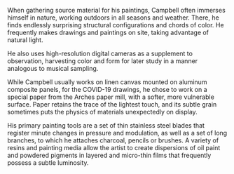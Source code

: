 When gathering source material for his paintings, Campbell often immerses himself in nature, working outdoors in all seasons and weather. There, he finds endlessly surprising structural configurations and chords of color. He frequently makes drawings and paintings on site, taking advantage of natural light.

He also uses high-resolution digital cameras as a supplement to observation, harvesting color and form for later study in a manner analogous to musical sampling.

While Campbell usually works on linen canvas mounted on aluminum composite panels, for the COVID-19 drawings, he chose to work on a special paper from the Arches paper mill, with a softer, more vulnerable surface. Paper retains the trace of the lightest touch, and its subtle grain sometimes puts the physics of materials unexpectedly on display.

His primary painting tools are a set of thin stainless steel blades that register minute changes in pressure and modulation, as well as a set of long branches, to which he attaches charcoal, pencils or brushes. A variety of resins and painting media allow the artist to create dispersions of oil paint and powdered pigments in layered and micro-thin films that frequently possess a subtle luminosity.
